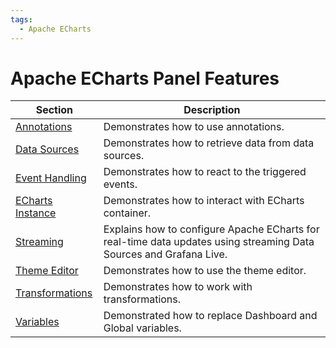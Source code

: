```yaml
---
tags:
  - Apache ECharts
---
```



# Apache ECharts Panel Features

| Section                               | Description                                                                                                        |
| ------------------------------------- | ------------------------------------------------------------------------------------------------------------------ |
| [Annotations](../annotations)         | Demonstrates how to use annotations.                                                                               |
| [Data Sources](../datasources)        | Demonstrates how to retrieve data from data sources.                                                               |
| [Event Handling](../events)           | Demonstrates how to react to the triggered events.                                                                 |
| [ECharts Instance](../instance)       | Demonstrates how to interact with ECharts container.                                                               |
| [Streaming](../streaming)             | Explains how to configure Apache ECharts for real-time data updates using streaming Data Sources and Grafana Live. |
| [Theme Editor](../theme)              | Demonstrates how to use the theme editor.                                                                          |
| [Transformations](../transformations) | Demonstrates how to work with transformations.                                                                     |
| [Variables](../variables)             | Demonstrated how to replace Dashboard and Global variables.                                                        |
